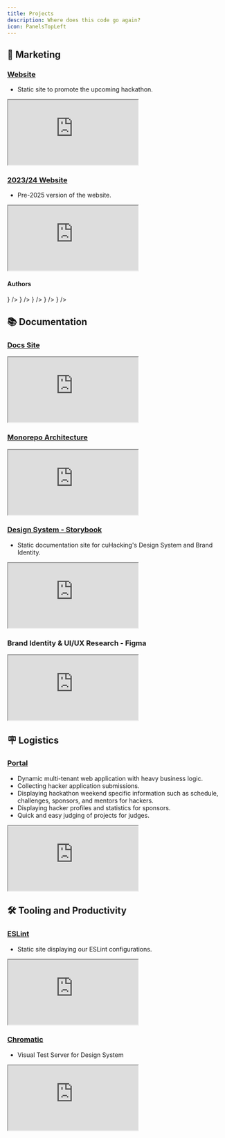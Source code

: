```yaml
---
title: Projects
description: Where does this code go again?
icon: PanelsTopLeft
---
```


## 📢 Marketing
### [Website](https://cuhacking.ca/)
- Static site to promote the upcoming hackathon.

<iframe
title="cuHacking 2025 Website"
className="mt-4 w-full h-[400px] rounded-lg"
src="https://cuhacking.ca/"
allowFullScreen>
</iframe>

### [2023/24 Website](https://cuhacking.ca/)

- Pre-2025 version of the website.

<iframe
title="cuHacking 2024 Website"
className="mt-4 w-full h-[400px] rounded-lg"
src="https://cuhacking.ca/"
allowFullScreen>
</iframe>

#### **Authors**
<Cards>
  <Card
    title="Nathan Coulas"
    href="https://www.nathancoulas.com/"
    icon={
      <img
        src="https://avatars.githubusercontent.com/u/44456832?v=4"
        alt="Nathan Coulas GitHub Profile Picture"
        width={24}
        height={24}
      />
    }
  />
  <Card
    title="Aashna Verma"
    href="https://aashna-verma.github.io/"
    icon={
      <img
        src="https://lh3.googleusercontent.com/pw/AP1GczPnBFA29FY5cEvpxDMzb0rnTvbdywy16kJirlRUMfi7PGCI1SjER-sMPnJBSlAENzJe-CMQfCZvW83maSGDL5UIaRaKayf_o3hTkfQLwaxF7W3H7F1SHQ3N_kMkKW6Jgat1BRwKYBtUmRRSZ5P_pLDy=w613-h920-s-no-gm?authuser=0"
        alt="Aashna Verma Picture"
        width={24}
        height={24}
      />
    }
  />
  <Card
    title="Isabella Nguyen"
    href="https://github.com/Isabella-Nguyen"
    icon={
      <img
        src="https://lh3.googleusercontent.com/pw/AP1GczNFEtJwT8NugAIGttYyro85pVB-eKyComthbU_c4kGsv21Q0bJsULJ7CIqerhtB52RwzO6KUb0gR2yvRv3kw9HBgoXUlfTOIxV5rIZMR-EjeTm6M7OAnW694YuNzg2N2YZssPpqV-gOxNjU1sx_nvkk=w613-h920-s-no-gm?authuser=0"
        alt="Isabella Nguyen Picture"
        width={24}
        height={24}
      />
    }
  />
  <Card
    title="Hasith De Alwis"
    href="https://hasithdev.com/"
    icon={
      <img
        src="https://lh3.googleusercontent.com/pw/AP1GczPvNrBhbm4qKthN16w7uBgmQXxLowqA04GLe7BhhF2pQ_nO6UEzJl-8is_C63omPxR1RNkGZzRgasuqxGDM8qZ2ZX1qIguJ6HDJB4gFQkyP8rbxa4P5qL63JEbwrtc5mRO2JnMC_tukw6e0XGg5GBhm=w219-h329-s-no-gm"
        alt="Hasith De Alwis Picture"
        width={24}
        height={24}
      />
    }
  />
  <Card
    title="Matthew MacRae-Bovell"
    href="https://matthewmacraebovell.com/"
    icon={
      <img
        src="https://avatars.githubusercontent.com/u/43223682?v=4"
        alt="Matthew MacRae-Bovell GitHub Profile Picture"
        width={24}
        height={24}
      />
    }
  />
</Cards>

## 📚️ Documentation
### [Docs Site](https://docs.cuhacking.ca)

<iframe
title="cuHacking 2025 Docs Site"
className="mt-4 w-full h-[400px] rounded-lg"
src="https://docs.cuhacking.ca"
allowFullScreen>
</iframe>

### [Monorepo Architecture](https://arch.cuhacking.ca/#/projects/all?groupByFolder=true)
<iframe
className="mt-4 w-full h-[400px] rounded-lg"
src="https://arch.cuhacking.ca/#/projects/all?groupByFolder=true"
allowFullScreen>
</iframe>

### [Design System - Storybook](https://design.cuhacking.ca/)
- Static documentation site for cuHacking's Design System and Brand Identity.

<iframe
title="cuHacking 2025 Storybook"
className="mt-4 w-full h-[400px]"
style={{ border: '1px solid rgba(0, 0, 0, 0.1)' }}
src="https://design.cuhacking.ca/"
allowFullScreen>
</iframe>

### Brand Identity & UI/UX Research - Figma

<iframe
title="cuHacking 2025 Figma"
className="mt-4 w-full h-[400px]"
style={{ border: '1px solid rgba(0, 0, 0, 0.1)' }}
src="https://embed.figma.com/design/wc1JOWR48tBNkjcjwY3AzB/%E2%8C%A8%EF%B8%8F-cuHacking-Design-System?node-id=464-1088&embed-host=share"
allowFullScreen>
</iframe>

## 🪧 Logistics
### [Portal](https://portal.cuhacking.ca)

- Dynamic multi-tenant web application with heavy business logic.
- Collecting hacker application submissions.
- Displaying hackathon weekend specific information such as schedule, challenges, sponsors, and mentors for hackers.
- Displaying hacker profiles and statistics for sponsors.
- Quick and easy judging of projects for judges.

<iframe
 title="cuHacking 2025 Portal"
className="mt-4 w-full h-[400px] rounded-lg"
src="https://portal.cuhacking.ca/"
allowFullScreen>
</iframe>

## 🛠️ Tooling and Productivity

### [ESLint](https://eslint.cuhacking.ca/rules)

- Static site displaying our ESLint configurations.

<iframe
title="cuHacking 2025 ESLint Configurations"
className="mt-4 w-full h-[400px] rounded-lg"
src="https://eslint.cuhacking.ca/rules"
allowFullScreen>
</iframe>

### [Chromatic](https://www.chromatic.com/library?appId=673381eabba0be65aaa35e6a)

- Visual Test Server for Design System

<iframe
title="cuHacking 2025 Chromatic Visual Test Server"
className="mt-4 w-full h-[400px] rounded-lg"
src="https://www.chromatic.com/library?appId=673381eabba0be65aaa35e6a"
allowFullScreen>
</iframe>
